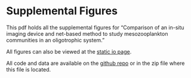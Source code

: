 # Supplemental Figures {.unnumbered}

This pdf holds all the supplemental figures for "Comparison of an in-situ imaging device and net-based method to study mesozooplankton communities in an oligotrophic system."

All figures can also be viewed at the [static io page](www.TheAlexBarth.github.io/Oligotrophic_in-situ_net_comparison").

All code and data are available on the [github repo](https://github.com/TheAlexBarth/Oligotrophic_in-situ_net_comparison) or in the zip file where this file is located.
